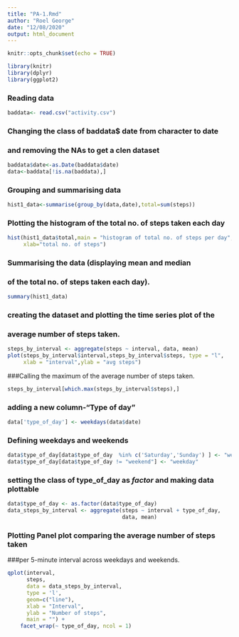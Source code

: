 ```yaml
---
title: "PA-1.Rmd"
author: "Roel George"
date: "12/08/2020"
output: html_document
---
```


```r
knitr::opts_chunk$set(echo = TRUE)
```
```r
library(knitr)
library(dplyr)
library(ggplot2)
```

### Reading data
```r
baddata<- read.csv("activity.csv")
```


### Changing the class of baddata$ date from character to date 
### and removing the NAs to get a clen dataset
```r
baddata$date<-as.Date(baddata$date)
data<-baddata[!is.na(baddata),]
```

### Grouping and summarising data
```r
hist1_data<-summarise(group_by(data,date),total=sum(steps))
```

### Plotting the histogram of the total no. of steps taken each day 
```r
hist(hist1_data$total,main = "histogram of total no. of steps per day",
     xlab="total no. of steps")

```
### Summarising the data (displaying mean and median
### of the total no. of steps taken each day).
```r
summary(hist1_data)
```

### creating the dataset and plotting the time series plot of the
### average number of steps taken.
```r
steps_by_interval <- aggregate(steps ~ interval, data, mean)
plot(steps_by_interval$interval,steps_by_interval$steps, type = "l",
     xlab = "interval",ylab = "avg steps")
```

###Calling the maximum of the average number of steps taken.
```r
steps_by_interval[which.max(steps_by_interval$steps),]
```

### adding a new column-"Type of day"
```r
data['type_of_day'] <- weekdays(data$date)
```
### Defining weekdays and weekends
```r
data$type_of_day[data$type_of_day  %in% c('Saturday','Sunday') ] <- "weekend"
data$type_of_day[data$type_of_day != "weekend"] <- "weekday"
```
### setting the class of type_of_day as *factor* and making data plottable
```r
data$type_of_day <- as.factor(data$type_of_day)
data_steps_by_interval <- aggregate(steps ~ interval + type_of_day,
                                    data, mean)
```

### Plotting Panel plot comparing the average number of steps taken 
###per 5-minute interval across weekdays and weekends.
```r
qplot(interval, 
      steps, 
      data = data_steps_by_interval, 
      type = 'l', 
      geom=c("line"),
      xlab = "Interval", 
      ylab = "Number of steps", 
      main = "") +
    facet_wrap(~ type_of_day, ncol = 1)
```




